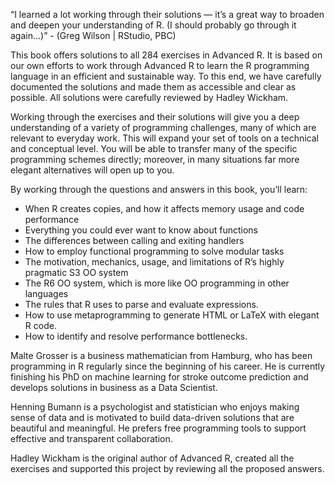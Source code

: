 “I learned a lot working through their solutions — it's a great way to broaden and deepen your understanding of R. (I should probably go through it again...)”
- (Greg Wilson | RStudio, PBC)

This book offers solutions to all 284 exercises in Advanced R. It is based on our own efforts to work through Advanced R to learn the R programming language in an efficient and sustainable way. To this end, we have carefully documented the solutions and made them as accessible and clear as possible. All solutions were carefully reviewed by Hadley Wickham.

Working through the exercises and their solutions will give you a deep understanding of a variety of programming challenges, many of which are relevant to everyday work. This will expand your set of tools on a technical and conceptual level. You will be able to transfer many of the specific programming schemes directly; moreover, in many situations far more elegant alternatives will open up to you.

By working through the questions and answers in this book, you'll learn:
  
* When R creates copies, and how it affects memory usage and code performance
* Everything you could ever want to know about functions
* The differences between calling and exiting handlers
* How to employ functional programming to solve modular tasks
* The motivation, mechanics, usage, and limitations of R's highly pragmatic S3 OO system
* The R6 OO system, which is more like OO programming in other languages
* The rules that R uses to parse and evaluate expressions.
* How to use metaprogramming to generate HTML or LaTeX with elegant R code.
* How to identify and resolve performance bottlenecks.

Malte Grosser is a business mathematician from Hamburg, who has been programming in R regularly since the beginning of his career. He is currently finishing his PhD on machine learning for stroke outcome prediction and develops solutions in business as a Data Scientist.

Henning Bumann is a psychologist and statistician who enjoys making sense of data and is motivated to build data-driven solutions that are beautiful and meaningful. He prefers free programming tools to support effective and transparent collaboration. 

Hadley Wickham is the original author of Advanced R, created all the exercises and supported this project by reviewing all the proposed answers.